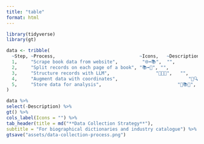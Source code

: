 ```yaml
---
title: "table"
format: html
---
```



```r
library(tidyverse)
library(gt)

data <- tribble(
  ~Step, ~Process,                               ~Icons,   ~Description,
  1,     "Scrape book data from website",         "🌐➡️📚",  "",
  2,     "Split records on each page of a book", "📚➡️📄", "",
  3,     "Structure records with LLM",                 "📄🔀📄",   "",
  4,     "Augment data with coordinates",                          "🔗🔍🌍🎓📚", "",
  5,     "Store data for analysis",                            "🔗📚📂",   ""
)

data %>%
select(-Description) %>% 
gt() %>% 
cols_label(Icons = "") %>% 
tab_header(title = md("**Data Collection Strategy**"),
subtitle = "For biographical dictionaries and industry catalogue") %>% 
gtsave("assets/data-collection-process.png")

```